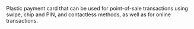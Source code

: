Plastic payment card that can be used for point-of-sale transactions using swipe, chip and PIN, and contactless methods, as well as for online transactions.
